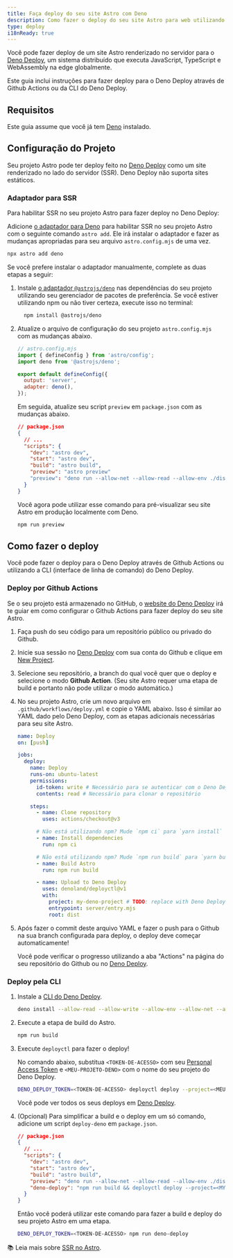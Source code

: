 ```yaml
---
title: Faça deploy do seu site Astro com Deno
description: Como fazer o deploy do seu site Astro para web utilizando Deno.
type: deploy
i18nReady: true
---
```


Você pode fazer deploy de um site Astro renderizado no servidor para o [Deno Deploy](https://deno.com/deploy), um sistema distribuído que executa JavaScript, TypeScript e WebAssembly na edge globalmente.

Este guia inclui instruções para fazer deploy para o Deno Deploy através de Github Actions ou da CLI do Deno Deploy.

## Requisitos

Este guia assume que você já tem [Deno](https://deno.land/) instalado.

## Configuração do Projeto

Seu projeto Astro pode ter deploy feito no [Deno Deploy](https://deno.com/deploy) como um site renderizado no lado do servidor (SSR). Deno Deploy não suporta sites estáticos.

### Adaptador para SSR

Para habilitar SSR no seu projeto Astro para fazer deploy no Deno Deploy:

Adicione [o adaptador para Deno](/pt-br/guides/integrations-guide/deno/) para habilitar SSR no seu projeto Astro com o seguinte comando `astro add`. Ele irá instalar o adaptador e fazer as mudanças apropriadas para seu arquivo `astro.config.mjs` de uma vez.

```bash
npx astro add deno
```

Se você prefere instalar o adaptador manualmente, complete as duas etapas a seguir:

 1. Instale [o adaptador `@astrojs/deno`](https://github.com/withastro/astro/tree/main/packages/integrations/deno) nas dependências do seu projeto utilizando seu gerenciador de pacotes de preferência. Se você estiver utilizando npm ou não tiver certeza, execute isso no terminal:

    ```bash
      npm install @astrojs/deno
    ```

1. Atualize o arquivo de configuração do seu projeto `astro.config.mjs` com as mudanças abaixo.

    ```js ins={3,6-7}
    // astro.config.mjs
    import { defineConfig } from 'astro/config';
    import deno from '@astrojs/deno';

    export default defineConfig({
      output: 'server',
      adapter: deno(),
    });
    ```

    Em seguida, atualize seu script `preview` em `package.json` com as mudanças abaixo.

    ```json del={8} ins={9}
    // package.json
    {
      // ...
      "scripts": {
        "dev": "astro dev",
        "start": "astro dev",
        "build": "astro build",
        "preview": "astro preview"
        "preview": "deno run --allow-net --allow-read --allow-env ./dist/server/entry.mjs"
      }
    }
    ```
    
    Você agora pode utilizar esse comando para pré-visualizar seu site Astro em produção localmente com Deno.
    
    ```bash
    npm run preview
    ```

## Como fazer o deploy

Você pode fazer o deploy para o Deno Deploy através de Github Actions ou utilizando a CLI (interface de linha de comando) do Deno Deploy.

### Deploy por Github Actions

Se o seu projeto está armazenado no GitHub, o [website do Deno Deploy](https://dash.deno.com/) irá te guiar em como configurar o Github Actions para fazer deploy do seu site Astro.

1. Faça push do seu código para um repositório público ou privado do Github.

1. Inicie sua sessão no [Deno Deploy](https://dash.deno.com/) com sua conta do Github e clique em [New Project](https://dash.deno.com).

1. Selecione seu repositório, a branch do qual você quer que o deploy e selecione o modo **Github Action**. (Seu site Astro requer uma etapa de build e portanto não pode utilizar o modo automático.)
   
1. No seu projeto Astro, crie um novo arquivo em `.github/workflows/deploy.yml` e copie o YAML abaixo. Isso é similar ao YAML dado pelo Deno Deploy, com as etapas adicionais necessárias para seu site Astro.

    ```yaml
    name: Deploy
    on: [push]

    jobs:
      deploy:
        name: Deploy
        runs-on: ubuntu-latest
        permissions:
          id-token: write # Necessário para se autenticar com o Deno Deploy
          contents: read # Necessário para clonar o repositório

        steps:
          - name: Clone repository
            uses: actions/checkout@v3

          # Não está utilizando npm? Mude `npm ci` para `yarn install` ou `pnpm i`
          - name: Install dependencies
            run: npm ci
    
          # Não está utilizando npm? Mude `npm run build` para `yarn build` ou `pnpm run build`
          - name: Build Astro
            run: npm run build

          - name: Upload to Deno Deploy
            uses: denoland/deployctl@v1
            with:
              project: my-deno-project # TODO: replace with Deno Deploy project name
              entrypoint: server/entry.mjs
              root: dist
    ```

1. Após fazer o commit deste arquivo YAML e fazer o push para o Github na sua branch configurada para deploy, o deploy deve começar automaticamente!

   Você pode verificar o progresso utilizando a aba "Actions" na página do seu repositório do Github ou no [Deno Deploy](https://dash.deno.com).


### Deploy pela CLI

1. Instale a [CLI do Deno Deploy](https://deno.com/deploy/docs/deployctl).

    ```bash
    deno install --allow-read --allow-write --allow-env --allow-net --allow-run --no-check -r -f https://deno.land/x/deploy/deployctl.ts
    ```

1. Execute a etapa de build do Astro.

    ```bash
    npm run build
    ```

1. Execute `deployctl` para fazer o deploy!

   No comando abaixo, substitua `<TOKEN-DE-ACESSO>` com seu [Personal Access Token](https://dash.deno.com/user/access-tokens) e `<MEU-PROJETO-DENO>` com o nome do seu projeto do Deno Deploy.

    ```bash
    DENO_DEPLOY_TOKEN=<TOKEN-DE-ACESSO> deployctl deploy --project=<MEU-PROJETO-DENO> --no-static --include=./dist ./dist/server/entry.mjs
    ```
    
    Você pode ver todos os seus deploys em [Deno Deploy](https://dash.deno.com).

1. (Opcional) Para simplificar a build e o deploy em um só comando, adicione um script `deploy-deno` em `package.json`.

    ```json ins={9}
    // package.json
    {
      // ...
      "scripts": {
        "dev": "astro dev",
        "start": "astro dev",
        "build": "astro build",
        "preview": "deno run --allow-net --allow-read --allow-env ./dist/server/entry.mjs",
        "deno-deploy": "npm run build && deployctl deploy --project=<MY-DENO-PROJECT> --no-static --include=./dist ./dist/server/entry.mjs"
      }
    }
    ```
    
    Então você poderá utilizar este comando para fazer a build e deploy do seu projeto Astro em uma etapa.
    
    ```bash
    DENO_DEPLOY_TOKEN=<TOKEN-DE-ACESSO> npm run deno-deploy
    ```


📚 Leia mais sobre [SSR no Astro](/pt-br/guides/server-side-rendering/).
